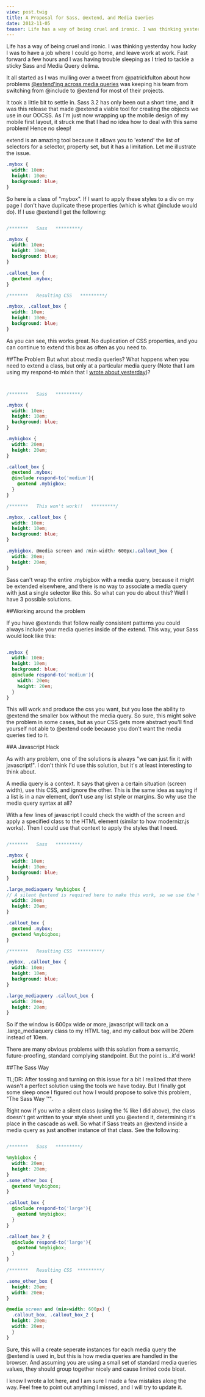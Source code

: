 ```yaml
---
view: post.twig
title: A Proposal for Sass, @extend, and Media Queries
date: 2012-11-05
teaser: Life has a way of being cruel and ironic. I was thinking yesterday how lucky I was to have a job where I could go home, and leave work at work. Fast forward a few hours and I was having trouble sleeping as I tried to tackle a sticky Sass and Media Query delima.
---
```


Life has a way of being cruel and ironic. I was thinking yesterday how lucky I was to have a job where I could go home, and leave work at work. Fast forward a few hours and I was having trouble sleeping as I tried to tackle a sticky Sass and Media Query delima.

It all started as I was mulling over a tweet from @patrickfulton about how problems <a href="https://twitter.com/patrickfulton/status/257988454376431617" target="_blank">@extend'ing across media queries</a> was keeping his team from switching from @include to @extend for most of their projects.

It took a little bit to settle in. Sass 3.2 has only been out a short time, and it was this release that made @extend a viable tool for creating the objects we use in our OOCSS. As I'm just now wrapping up the mobile design of my mobile first layout, it struck me that I had no idea how to deal with this same problem! Hence no sleep!

extend is an amazing tool because it allows you to 'extend' the list of selectors for a selector, property set, but it has a limitation. Let me illustrate the issue.

```scss
.mybox {
  width: 10em;
  height: 10em;
  background: blue;
}
```

So here is a class of "mybox". If I want to apply these styles to a div on my page I don't have duplicate these properties (which is what @include would do). If I use @extend I get the following:

```scss

/*******   Sass   *********/

.mybox {
  width: 10em;
  height: 10em;
  background: blue;
}

.callout_box {
  @extend .mybox;
}

/*******   Resulting CSS   *********/

.mybox, .callout_box {
  width: 10em;
  height: 10em;
  background: blue;
}
```

As you can see, this works great. No duplication of CSS properties, and you can continue to extend this box as often as you need to.

##The Problem
But what about media queries? What happens when you need to extend a class, but only at a particular media query (Note that I am using my respond-to mixin that I <a href="/blog/sass-abstraction-and-media-queries">wrote about yesterday</a>)?

```scss


/*******   Sass   *********/

.mybox {
  width: 10em;
  height: 10em;
  background: blue;
}

.mybigbox {
  width: 20em;
  height: 20em;
}

.callout_box {
  @extend .mybox;
  @include respond-to('medium'){
    @extend .mybigbox;
  }
}

/*******   This won't work!!   *********/

.mybox, .callout_box {
  width: 10em;
  height: 10em;
  background: blue;
}

.mybigbox, @media screen and (min-width: 600px).callout_box {
  width: 20em;
  height: 20em;
}
```

Sass can't wrap the entire .mybigbox with a media query, because it might be extended elsewhere, and there is no way to associate a media query with just a single selector like this. So what can you do about this? Well I have 3 possible solutions.

##Working around the problem

If you have @extends that follow really consistent patterns you could always include your media queries inside of the extend. This way, your Sass would look like this:

```scss

.mybox {
  width: 10em;
  height: 10em;
  background: blue;
  @include respond-to('medium'){
    width: 20em;
    height: 20em;
  }
}
```

This will work and produce the css you want, but you lose the ability to @extend the smaller box without the media query. So sure, this might solve the problem in some cases, but as your CSS gets more abstract you'll find yourself not able to @extend code because you don't want the media queries tied to it.

##A Javascript Hack

As with any problem, one of the solutions is always "we can just fix it with javascript!". I don't think I'd use this solution, but it's at least interesting to think about.

A media query is a context. It says that given a certain situation (screen width), use this CSS, and ignore the other. This is the same idea as saying if a list is in a nav element, don't use any list style or margins. So why use the media query syntax at all?

With a few lines of javascript I could check the width of the screen and apply a specified class to the HTML element (similar to how modernizr.js works). Then I could use that context to apply the styles that I need.

```scss

/*******   Sass   *********/

.mybox {
  width: 10em;
  height: 10em;
  background: blue;
}

.large_mediaquery %mybigbox {
// A silent @extend is required here to make this work, so we use the %
  width: 20em;
  height: 20em;
}

.callout_box {
  @extend .mybox;
  @extend %mybigbox;
}

/*******   Resulting CSS  *********/

.mybox, .callout_box {
  width: 10em;
  height: 10em;
  background: blue;
}

.large_mediaquery .callout_box {
  width: 20em;
  height: 20em;
}
```

So if the window is 600px wide or more, javascript will tack on a .large_mediaquery class to my HTML tag, and my callout box will be 20em instead of 10em.

There are many obvious problems with this solution from a semantic, future-proofing, standard complying standpoint. But the point is...it'd work!

##The Sass Way

TL;DR: After tossing and turning on this issue for a bit I realized that there wasn't a perfect solution using the tools we have today. But I finally got some sleep once I figured out how I would propose to solve this problem, "The Sass Way &trade;".

Right now if you write a silent class (using the % like I did above), the class doesn't get written to your style sheet until you @extend it, determining it's place in the cascade as well. So what if Sass treats an @extend inside a media query as just another instance of that class. See the following:

```scss

/*******   Sass   *********/

%mybigbox {
  width: 20em;
  height: 20em;
}
.some_other_box {
  @extend %mybigbox;
}

.callout_box {
  @include respond-to('large'){
    @extend %mybigbox;
  }
}

.callout_box_2 {
  @include respond-to('large'){
    @extend %mybigbox;
  }
}

/*******   Resulting CSS  *********/

.some_other_box {
  height: 20em;
  width: 20em;
}

@media screen and (min-width: 600px) {
  .callout_box, .callout_box_2 {
  height: 20em;
  width: 20em;
  }
}
```

Sure, this will a create seperate instances for each media query the @extend is used in, but this is how media queries are handled in the browser. And assuming you are using a small set of standard media queries values, they should group together nicely and cause limited code bloat.

I know I wrote a lot here, and I am sure I made a few mistakes along the way. Feel free to point out anything I missed, and I will try to update it.
